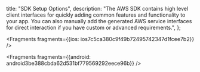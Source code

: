   title: "SDK Setup Options",
  description: "The AWS SDK contains high level client interfaces for quickly adding common features and functionality to your app. You can also manually add the generated AWS service interfaces for direct interaction if you have custom or advanced requirements.",
};






<Fragments fragments={{ios: ios7c5ca380c9f49b72495742347d1fcee7b2}} />



<Fragments fragments={{android: android3be388cbda62d531bf779569292eece96b}} />
